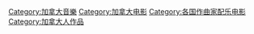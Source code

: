 
[[Category:加拿大音樂|Category:加拿大音樂]]
[[Category:加拿大电影|Category:加拿大电影]]
[[Category:各国作曲家配乐电影|Category:各国作曲家配乐电影]]
[[Category:加拿大人作品|Category:加拿大人作品]]